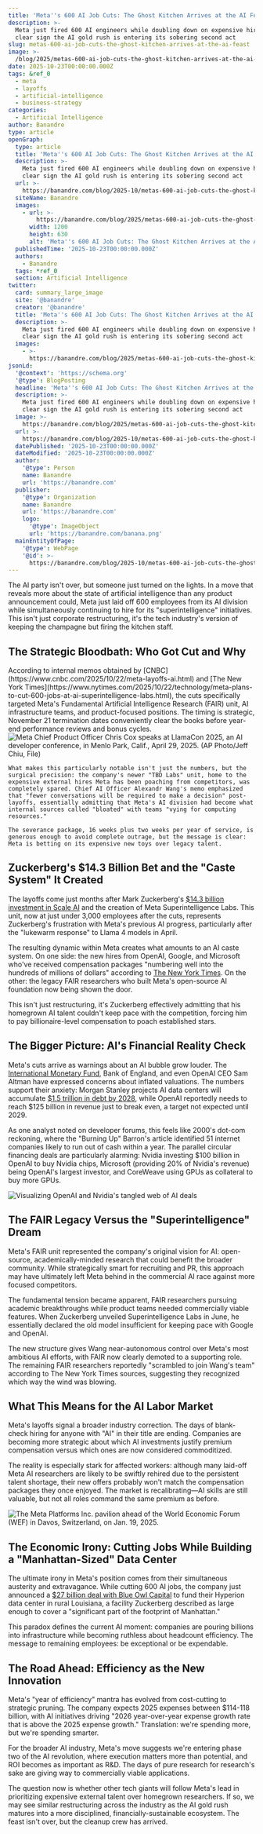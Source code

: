 ```yaml
---
title: 'Meta''s 600 AI Job Cuts: The Ghost Kitchen Arrives at the AI Feast'
description: >-
  Meta just fired 600 AI engineers while doubling down on expensive hires - a
  clear sign the AI gold rush is entering its sobering second act
slug: metas-600-ai-job-cuts-the-ghost-kitchen-arrives-at-the-ai-feast
image: >-
  /blog/2025/metas-600-ai-job-cuts-the-ghost-kitchen-arrives-at-the-ai-feast.webp
date: 2025-10-23T00:00:00.000Z
tags: &ref_0
  - meta
  - layoffs
  - artificial-intelligence
  - business-strategy
categories:
  - Artificial Intelligence
author: Banandre
type: article
openGraph:
  type: article
  title: 'Meta''s 600 AI Job Cuts: The Ghost Kitchen Arrives at the AI Feast'
  description: >-
    Meta just fired 600 AI engineers while doubling down on expensive hires - a
    clear sign the AI gold rush is entering its sobering second act
  url: >-
    https://banandre.com/blog/2025-10/metas-600-ai-job-cuts-the-ghost-kitchen-arrives-at-the-ai-feast
  siteName: Banandre
  images:
    - url: >-
        https://banandre.com/blog/2025/metas-600-ai-job-cuts-the-ghost-kitchen-arrives-at-the-ai-feast.webp
      width: 1200
      height: 630
      alt: 'Meta''s 600 AI Job Cuts: The Ghost Kitchen Arrives at the AI Feast'
  publishedTime: '2025-10-23T00:00:00.000Z'
  authors:
    - Banandre
  tags: *ref_0
  section: Artificial Intelligence
twitter:
  card: summary_large_image
  site: '@banandre'
  creator: '@banandre'
  title: 'Meta''s 600 AI Job Cuts: The Ghost Kitchen Arrives at the AI Feast'
  description: >-
    Meta just fired 600 AI engineers while doubling down on expensive hires - a
    clear sign the AI gold rush is entering its sobering second act
  images:
    - >-
      https://banandre.com/blog/2025/metas-600-ai-job-cuts-the-ghost-kitchen-arrives-at-the-ai-feast.webp
jsonLd:
  '@context': 'https://schema.org'
  '@type': BlogPosting
  headline: 'Meta''s 600 AI Job Cuts: The Ghost Kitchen Arrives at the AI Feast'
  description: >-
    Meta just fired 600 AI engineers while doubling down on expensive hires - a
    clear sign the AI gold rush is entering its sobering second act
  image: >-
    https://banandre.com/blog/2025/metas-600-ai-job-cuts-the-ghost-kitchen-arrives-at-the-ai-feast.webp
  url: >-
    https://banandre.com/blog/2025-10/metas-600-ai-job-cuts-the-ghost-kitchen-arrives-at-the-ai-feast
  datePublished: '2025-10-23T00:00:00.000Z'
  dateModified: '2025-10-23T00:00:00.000Z'
  author:
    '@type': Person
    name: Banandre
    url: 'https://banandre.com'
  publisher:
    '@type': Organization
    name: Banandre
    url: 'https://banandre.com'
    logo:
      '@type': ImageObject
      url: 'https://banandre.com/banana.png'
  mainEntityOfPage:
    '@type': WebPage
    '@id': >-
      https://banandre.com/blog/2025-10/metas-600-ai-job-cuts-the-ghost-kitchen-arrives-at-the-ai-feast
---
```


The AI party isn't over, but someone just turned on the lights. In a move that reveals more about the state of artificial intelligence than any product announcement could, Meta just laid off 600 employees from its AI division while simultaneously continuing to hire for its "superintelligence" initiatives. This isn't just corporate restructuring, it's the tech industry's version of keeping the champagne but firing the kitchen staff.

## The Strategic Bloodbath: Who Got Cut and Why

<div style={{ display: 'flex', alignItems: 'flex-start', gap: '2rem' }}>
  <div style={{ flex: 2 }}>
    According to internal memos obtained by [CNBC](https://www.cnbc.com/2025/10/22/meta-layoffs-ai.html) and [The New York Times](https://www.nytimes.com/2025/10/22/technology/meta-plans-to-cut-600-jobs-at-ai-superintelligence-labs.html), the cuts specifically targeted Meta's Fundamental Artificial Intelligence Research (FAIR) unit, AI infrastructure teams, and product-focused positions. The timing is strategic, November 21 termination dates conveniently clear the books before year-end performance reviews and bonus cycles.

  </div>
  <div style={{ flex: 1, minWidth: '220px', marginTop: 0 }}>
    <img 
      src="/blog/2025/meta-ai-layoffs-600-jobs-cut-amid-industry-slowdown_meta-chief-product-officer-chris-cox-speaks-at-llamacon-2025-an-ai-developer-con.jpg"
      alt="Meta Chief Product Officer Chris Cox speaks at LlamaCon 2025, an AI developer conference, in Menlo Park, Calif., April 29, 2025. (AP Photo/Jeff Chiu, File)"
      style={{ width: '100%', borderRadius: '8px', boxShadow: '0 2px 8px rgba(0,0,0,0.08)' }}
    />
  </div>
</div>


    What makes this particularly notable isn't just the numbers, but the surgical precision: the company's newer "TBD Labs" unit, home to the expensive external hires Meta has been poaching from competitors, was completely spared. Chief AI Officer Alexandr Wang's memo emphasized that "fewer conversations will be required to make a decision" post-layoffs, essentially admitting that Meta's AI division had become what internal sources called "bloated" with teams "vying for computing resources."

    The severance package, 16 weeks plus two weeks per year of service, is generous enough to avoid complete outrage, but the message is clear: Meta is betting on its expensive new toys over legacy talent.
    
## Zuckerberg's $14.3 Billion Bet and the "Caste System" It Created

The layoffs come just months after Mark Zuckerberg's [$14.3 billion investment in Scale AI](https://www.cnbc.com/2025/06/12/scale-ai-founder-wang-announces-exit-for-meta-part-of-14-billion-deal.html) and the creation of Meta Superintelligence Labs. This unit, now at just under 3,000 employees after the cuts, represents Zuckerberg's frustration with Meta's previous AI progress, particularly after the "lukewarm response" to Llama 4 models in April.

The resulting dynamic within Meta creates what amounts to an AI caste system. On one side: the new hires from OpenAI, Google, and Microsoft who've received compensation packages "numbering well into the hundreds of millions of dollars" according to [The New York Times](https://www.nytimes.com/2025/07/31/technology/ai-researchers-nba-stars.html). On the other: the legacy FAIR researchers who built Meta's open-source AI foundation now being shown the door.

This isn't just restructuring, it's Zuckerberg effectively admitting that his homegrown AI talent couldn't keep pace with the competition, forcing him to pay billionaire-level compensation to poach established stars.

## The Bigger Picture: AI's Financial Reality Check

Meta's cuts arrive as warnings about an AI bubble grow louder. The [International Monetary Fund](https://www.newscientist.com/article/2499738-the-ai-bubble-is-heading-towards-a-burst-but-it-wont-be-the-end-of-ai/), Bank of England, and even OpenAI CEO Sam Altman have expressed concerns about inflated valuations. The numbers support their anxiety: Morgan Stanley projects AI data centers will accumulate [$1.5 trillion in debt by 2028](https://www.forbes.com/sites/petercohan/2025/10/15/ai-bubble-may-pop---wiping-out-40-trillion-learn-what-could-happen-and-what-to-do/), while OpenAI reportedly needs to reach $125 billion in revenue just to break even, a target not expected until 2029.

As one analyst noted on developer forums, this feels like 2000's dot-com reckoning, where the "Burning Up" Barron's article identified 51 internet companies likely to run out of cash within a year. The parallel circular financing deals are particularly alarming: Nvidia investing $100 billion in OpenAI to buy Nvidia chips, Microsoft (providing 20% of Nvidia's revenue) being OpenAI's largest investor, and CoreWeave using GPUs as collateral to buy more GPUs.

![Visualizing OpenAI and Nvidia's tangled web of AI deals](/blog/2025/meta-ai-layoffs-600-jobs-cut-amid-industry-slowdown_visualizing-openai-and-nvidias-tangled-web-of-ai-deals.jpg)

## The FAIR Legacy Versus the "Superintelligence" Dream

Meta's FAIR unit represented the company's original vision for AI: open-source, academically-minded research that could benefit the broader community. While strategically smart for recruiting and PR, this approach may have ultimately left Meta behind in the commercial AI race against more focused competitors.

The fundamental tension became apparent, FAIR researchers pursuing academic breakthroughs while product teams needed commercially viable features. When Zuckerberg unveiled Superintelligence Labs in June, he essentially declared the old model insufficient for keeping pace with Google and OpenAI.

The new structure gives Wang near-autonomous control over Meta's most ambitious AI efforts, with FAIR now clearly demoted to a supporting role. The remaining FAIR researchers reportedly "scrambled to join Wang's team" according to The New York Times sources, suggesting they recognized which way the wind was blowing.

## What This Means for the AI Labor Market
<div style={{ display: 'flex', gap: '2rem', alignItems: 'flex-start' }}>
  <div style={{ flex: 1 }}>
  
Meta's layoffs signal a broader industry correction. The days of blank-check hiring for anyone with "AI" in their title are ending. Companies are becoming more strategic about which AI investments justify premium compensation versus which ones are now considered commoditized.

The reality is especially stark for affected workers: although many laid-off Meta AI researchers are likely to be swiftly rehired due to the persistent talent shortage, their new offers probably won't match the compensation packages they once enjoyed. The market is recalibrating—AI skills are still valuable, but not all roles command the same premium as before.

  </div>
  <div style={{ flex: '0 0 320px', minWidth: '220px', marginTop: 0 }}>
    <img 
      src="/blog/2025/meta-ai-layoffs-600-jobs-cut-amid-industry-slowdown_the-meta-platforms-inc-pavilion-ahead-of-the-world-economic-forum-wef-in-davos-s.jpg"
      alt="The Meta Platforms Inc. pavilion ahead of the World Economic Forum (WEF) in Davos, Switzerland, on Jan. 19, 2025."
      style={{ width: '100%', borderRadius: '8px', boxShadow: '0 2px 8px rgba(0,0,0,0.08)' }}
    />
  </div>
</div>

## The Economic Irony: Cutting Jobs While Building a "Manhattan-Sized" Data Center

The ultimate irony in Meta's position comes from their simultaneous austerity and extravagance. While cutting 600 AI jobs, the company just announced a [$27 billion deal with Blue Owl Capital](https://www.cnbc.com/2025/10/21/meta-blue-owl-capital-partner-on-27-billion-ai-data-center-project-.html) to fund their Hyperion data center in rural Louisiana, a facility Zuckerberg described as large enough to cover a "significant part of the footprint of Manhattan."

This paradox defines the current AI moment: companies are pouring billions into infrastructure while becoming ruthless about headcount efficiency. The message to remaining employees: be exceptional or be expendable.

## The Road Ahead: Efficiency as the New Innovation

Meta's "year of efficiency" mantra has evolved from cost-cutting to strategic pruning. The company expects 2025 expenses between $114-118 billion, with AI initiatives driving "2026 year-over-year expense growth rate that is above the 2025 expense growth." Translation: we're spending more, but we're spending smarter.

For the broader AI industry, Meta's move suggests we're entering phase two of the AI revolution, where execution matters more than potential, and ROI becomes as important as R&D. The days of pure research for research's sake are giving way to commercially viable applications.

The question now is whether other tech giants will follow Meta's lead in prioritizing expensive external talent over homegrown researchers. If so, we may see similar restructuring across the industry as the AI gold rush matures into a more disciplined, financially-sustainable ecosystem. The feast isn't over, but the cleanup crew has arrived.
